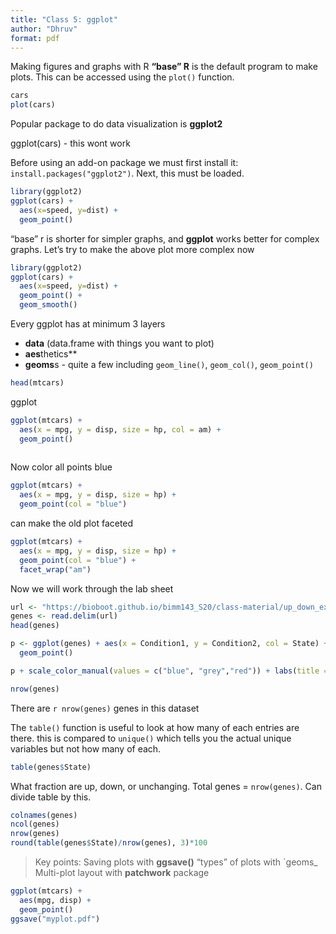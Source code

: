 ```yaml
---
title: "Class 5: ggplot"
author: "Dhruv"
format: pdf
---
```


Making figures and graphs with R
**"base" R** is the default program to make plots. This can be accessed using the `plot()` function. 

```r
cars
plot(cars)
```
Popular package to do data visualization is **ggplot2**


ggplot(cars) - this wont work

Before using an add-on package we must first install it: `install.packages("ggplot2")`. Next, this must be loaded. 

```r
library(ggplot2)
ggplot(cars) + 
  aes(x=speed, y=dist) + 
  geom_point()
```
"base" r is shorter for simpler graphs, and **ggplot** works better for complex graphs. Let's try to make the above plot more complex now

```r
library(ggplot2)
ggplot(cars) + 
  aes(x=speed, y=dist) + 
  geom_point() +
  geom_smooth()
```

Every ggplot has at minimum 3 layers 

- **data** (data.frame with things you want to plot)
- **aes**thetics**
- **geoms**s - quite a few including `geom_line()`, `geom_col()`, `geom_point()`

```r
head(mtcars)
```
ggplot
```r
ggplot(mtcars) + 
  aes(x = mpg, y = disp, size = hp, col = am) + 
  geom_point() 
  
```
Now color all points blue 
```r
ggplot(mtcars) + 
  aes(x = mpg, y = disp, size = hp) + 
  geom_point(col = "blue") 
```
can make the old plot faceted
```r
ggplot(mtcars) + 
  aes(x = mpg, y = disp, size = hp) + 
  geom_point(col = "blue") + 
  facet_wrap("am")

```
Now we will work through the lab sheet

```r
url <- "https://bioboot.github.io/bimm143_S20/class-material/up_down_expression.txt"
genes <- read.delim(url)
head(genes)

p <- ggplot(genes) + aes(x = Condition1, y = Condition2, col = State) + 
  geom_point()
```
```r
p + scale_color_manual(values = c("blue", "grey","red")) + labs(title = "My Practice Plot", x = "Control (No Drug)", y = "Drug Treatment") + theme(plot.title = element_text(hjust = 0.5))
```

```r
nrow(genes)
```

There are `r nrow(genes)` genes in this dataset

The `table()` function is useful to look at how many of each entries are there. this is compared to `unique()` which tells you the actual unique variables but not how many of each. 

```r
table(genes$State)
```
What fraction are up, down, or unchanging. Total genes = `nrow(genes)`. Can divide table by this. 

```r
colnames(genes)
ncol(genes)
nrow(genes)
round(table(genes$State)/nrow(genes), 3)*100
```
> Key points:
Saving plots with **ggsave()**
"types" of plots with `geoms_
Multi-plot layout with **patchwork** package

```r
ggplot(mtcars) +
  aes(mpg, disp) + 
  geom_point()
ggsave("myplot.pdf")

```

